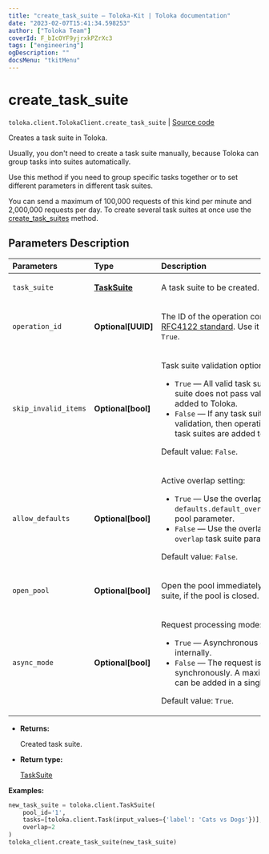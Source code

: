 ```yaml
---
title: "create_task_suite — Toloka-Kit | Toloka documentation"
date: "2023-02-07T15:41:34.598253"
author: ["Toloka Team"]
coverId: F_bIcOYF9yjrxkPZrXc3
tags: ["engineering"]
ogDescription: ""
docsMenu: "tkitMenu"
---
```


# create_task_suite
`toloka.client.TolokaClient.create_task_suite` | [Source code](https://github.com/Toloka/toloka-kit/blob/v1.1.3/src/client/__init__.py#L2457)

Creates a task suite in Toloka.

Usually, you don't need to create a task suite manually, because Toloka can group tasks into suites automatically.

Use this method if you need to group specific tasks together or to set different parameters in different task suites.

You can send a maximum of 100,000 requests of this kind per minute and 2,000,000 requests per day.
To create several task suites at once use the [create_task_suites](/docs/toloka-kit/reference/toloka.client.TolokaClient.create_task_suites) method.

## Parameters Description

| Parameters | Type | Description |
| :----------| :----| :-----------|
`task_suite`|**[TaskSuite](/docs/toloka-kit/reference/toloka.client.task_suite.TaskSuite)**|<p>A task suite to be created.</p>
`operation_id`|**Optional\[UUID\]**|<p>The ID of the operation conforming to the [RFC4122 standard](https://tools.ietf.org/html/rfc4122). Use it if the `async_mode` is set to `True`.</p>
`skip_invalid_items`|**Optional\[bool\]**|<p>Task suite validation option:</p> <ul> <li>`True` — All valid task suites are added. If a task suite does not pass validation, then it is not added to Toloka.</li> <li>`False` — If any task suite does not pass validation, then operation is cancelled and no task suites are added to Toloka.</li> </ul> <p></p><p>Default value: `False`.</p>
`allow_defaults`|**Optional\[bool\]**|<p>Active overlap setting:</p> <ul> <li>`True` — Use the overlap that is set in the `defaults.default_overlap_for_new_task_suites` pool parameter.</li> <li>`False` — Use the overlap that is set in the `overlap` task suite parameter.</li> </ul> <p></p><p>Default value: `False`.</p>
`open_pool`|**Optional\[bool\]**|<p>Open the pool immediately after creating a task suite, if the pool is closed.</p>
`async_mode`|**Optional\[bool\]**|<p>Request processing mode:</p> <ul> <li>`True` — Asynchronous operation is started internally.</li> <li>`False` — The request is processed synchronously. A maximum of 5000 task suites can be added in a single request in this mode.</li> </ul> <p></p><p>Default value: `True`.</p>

* **Returns:**

  Created task suite.

* **Return type:**

  [TaskSuite](/docs/toloka-kit/reference/toloka.client.task_suite.TaskSuite)

**Examples:**

```python
new_task_suite = toloka.client.TaskSuite(
    pool_id='1',
    tasks=[toloka.client.Task(input_values={'label': 'Cats vs Dogs'})],
    overlap=2
)
toloka_client.create_task_suite(new_task_suite)
```
